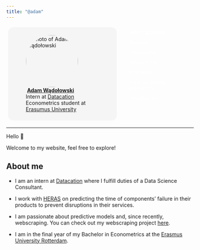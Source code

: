 ```yaml
---
title: "@adam"
---
```




::: columns

::: {.column style="width:50%;height:34.5%;border-radius:1em;margin:1%;padding:1.5%;background-color:#f5f5f5"}
<figure>
    <img src="/images/adam-wadolowski.jpg" alt="Photo of Adam Wądołowski" role="presentation" style="object-fit: cover;width:10em;height:10em;border-radius: 50%;font-size:1em;" class="img-responsive atto_image_button_text-bottom">
    <figcaption>
        <strong>&nbsp;<span><a href="https://www.lse.ac.uk/DSI/People/Jonathan-Cardoso-Silva" target="_blank" class="external">Adam Wądołowski</a></span></strong> 
        <br/>Intern at <a href="https://www.datacation.nl/en/" target="_blank" class="external">Datacation</a>
        <br/>Econometrics student at <a href="https://www.eur.nl/en" target="_blank" class="external">Erasumus University</a>
    </figcaption>
</figure>

:::

::: {.column style="width:30%;font-size:0.85em;margin-left:1%;"}
<p></p>

<span class="tag" style="background-color:var(--quarto-hl-st-color); color: white; border-radius: 0.5em;padding:0.35em;margin-bottom:0.5em;">data engineering</span>
<p></p>
<span class="tag" style="background-color:var(--quarto-hl-cn-color); color: white; border-radius: 0.5em;padding:0.35em;margin-bottom:0.5em;">statistics</span>
<p></p>
<span class="tag" style="background-color:var(--quarto-hl-fu-color);color: white; border-radius: 0.5em;padding:0.35em;">optimisation</span>
<p></p>
<span class="tag" style="background-color:var(--quarto-hl-im-color);color: white; border-radius: 0.5em;padding:0.35em;">data science</span>
<p></p>
<span class="tag" style="background-color:var(--quarto-hl-dv-color); color: white; border-radius: 0.5em;padding:0.35em;margin-bottom:0.5em;">time series</span>
<p></p>
<span class="tag" style="background-color:var(--quarto-hl-st-color);color: white; border-radius: 0.5em;padding:0.35em;">machine learning applications</span>
<p></p>
<span class="tag" style="background-color:var(--quarto-hl-cn-color);color: white; border-radius: 0.5em;padding:0.35em;">visualisations</span>


:::

:::

---

Hello 👋

Welcome to my website, feel free to explore!

## About me

- I am an intern at [Datacation](https://www.datacation.nl/en/) where I fulfill duties of a Data Science Consultant.

- I work with [HERAS](https://export.heras.com/) on predicting the time of components' failure in their products to prevent disruptions in their services.

- I am passionate about predictive models and, since recently, webscraping. You can check out my webscraping project [here](https://adamwadolowski.github.io/spotify-playlists-EDA/).

- I am in the final year of my Bachelor in Econometrics at the [Erasmus University Rotterdam](https://www.eur.nl/en). 